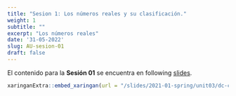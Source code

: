 ```yaml
---
title: "Sesion 1: Los números reales y su clasificación."
weight: 1
subtitle: ""
excerpt: "Los números reales"
date: '31-05-2022'
slug: AU-sesion-01
draft: false
---
```



El contenido para la **Sesión 01** se encuentra en following [slides](/slides/2021-01-spring/unit03/dc-class01).

```r
xaringanExtra::embed_xaringan(url = "/slides/2021-01-spring/unit03/dc-class01", ratio = "4:3")
```
